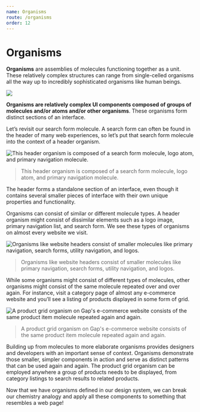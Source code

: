 ```yaml
---
name: Organisms
route: /organisms
order: 12
---
```


# Organisms

**Organisms** are assemblies of molecules functioning together as a unit.
These relatively complex structures can range from single-celled organisms all the way up to incredibly sophisticated organisms like human beings.

![](http://atomicdesign.bradfrost.com/images/content/atomic-design-organisms.png)

**Organisms are relatively complex UI components composed of groups of molecules and/or atoms and/or other organisms**.
These organisms form distinct sections of an interface.

Let’s revisit our search form molecule.
A search form can often be found in the header of many web experiences, so let’s put that search form molecule into the context of a header organism.

![This header organism is composed of a search form molecule, logo atom, and primary navigation molecule.](http://atomicdesign.bradfrost.com/images/content/organism-header.png)

> This header organism is composed of a search form molecule, logo atom, and primary navigation molecule.

The header forms a standalone section of an interface,
even though it contains several smaller pieces of interface with their own unique properties and functionality.

Organisms can consist of similar or different molecule types.
A header organism might consist of dissimilar elements such as a logo image, primary navigation list, and search form.
We see these types of organisms on almost every website we visit.

![Organisms like website headers consist of smaller molecules like primary navigation, search forms, utility navigation, and logos.](http://atomicdesign.bradfrost.com/images/content/organisms-headers.png)

> Organisms like website headers consist of smaller molecules like primary navigation, search forms, utility navigation, and logos.

While some organisms might consist of different types of molecules, other organisms might consist of the same molecule repeated over and over again.
For instance, visit a category page of almost any e-commerce website and you’ll see a listing of products displayed in some form of grid.

![A product grid organism on Gap's e-commerce website consists of the same product item molecule repeated again and again.](http://atomicdesign.bradfrost.com/images/content/organisms-product-grid.png)

> A product grid organism on Gap's e-commerce website consists of the same product item molecule repeated again and again.

Building up from molecules to more elaborate organisms provides designers and developers with an important sense of context.
Organisms demonstrate those smaller, simpler components in action and serve as distinct patterns that can be used again and again.
The product grid organism can be employed anywhere a group of products needs to be displayed, from category listings to search results to related products.

Now that we have organisms defined in our design system, we can break our chemistry analogy and apply all these components to something that resembles a web page!
